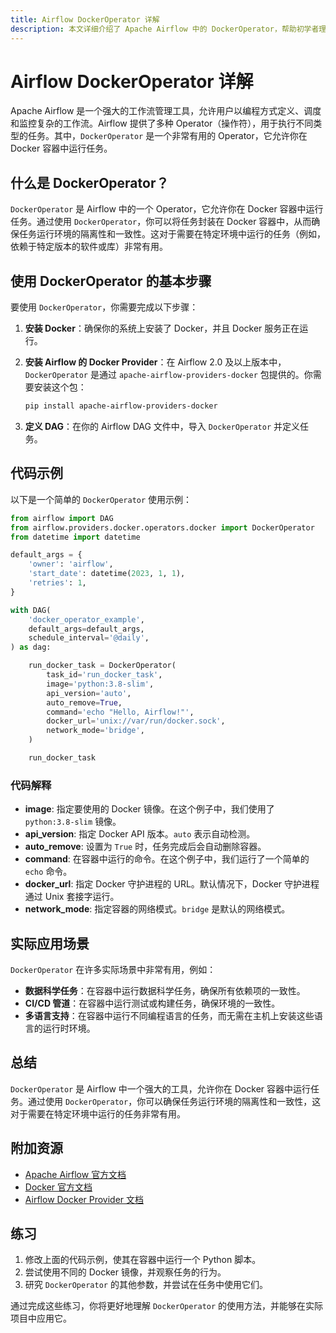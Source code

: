 ```yaml
---
title: Airflow DockerOperator 详解
description: 本文详细介绍了 Apache Airflow 中的 DockerOperator，帮助初学者理解如何使用 DockerOperator 在 Docker 容器中运行任务。
---
```


# Airflow DockerOperator 详解

Apache Airflow 是一个强大的工作流管理工具，允许用户以编程方式定义、调度和监控复杂的工作流。Airflow 提供了多种 Operator（操作符），用于执行不同类型的任务。其中，`DockerOperator` 是一个非常有用的 Operator，它允许你在 Docker 容器中运行任务。

## 什么是 DockerOperator？

`DockerOperator` 是 Airflow 中的一个 Operator，它允许你在 Docker 容器中运行任务。通过使用 `DockerOperator`，你可以将任务封装在 Docker 容器中，从而确保任务运行环境的隔离性和一致性。这对于需要在特定环境中运行的任务（例如，依赖于特定版本的软件或库）非常有用。

## 使用 DockerOperator 的基本步骤

要使用 `DockerOperator`，你需要完成以下步骤：

1. **安装 Docker**：确保你的系统上安装了 Docker，并且 Docker 服务正在运行。
2. **安装 Airflow 的 Docker Provider**：在 Airflow 2.0 及以上版本中，`DockerOperator` 是通过 `apache-airflow-providers-docker` 包提供的。你需要安装这个包：

   ```bash
   pip install apache-airflow-providers-docker
   ```

3. **定义 DAG**：在你的 Airflow DAG 文件中，导入 `DockerOperator` 并定义任务。

## 代码示例

以下是一个简单的 `DockerOperator` 使用示例：

```python
from airflow import DAG
from airflow.providers.docker.operators.docker import DockerOperator
from datetime import datetime

default_args = {
    'owner': 'airflow',
    'start_date': datetime(2023, 1, 1),
    'retries': 1,
}

with DAG(
    'docker_operator_example',
    default_args=default_args,
    schedule_interval='@daily',
) as dag:

    run_docker_task = DockerOperator(
        task_id='run_docker_task',
        image='python:3.8-slim',
        api_version='auto',
        auto_remove=True,
        command='echo "Hello, Airflow!"',
        docker_url='unix://var/run/docker.sock',
        network_mode='bridge',
    )

    run_docker_task
```

### 代码解释

- **image**: 指定要使用的 Docker 镜像。在这个例子中，我们使用了 `python:3.8-slim` 镜像。
- **api_version**: 指定 Docker API 版本。`auto` 表示自动检测。
- **auto_remove**: 设置为 `True` 时，任务完成后会自动删除容器。
- **command**: 在容器中运行的命令。在这个例子中，我们运行了一个简单的 `echo` 命令。
- **docker_url**: 指定 Docker 守护进程的 URL。默认情况下，Docker 守护进程通过 Unix 套接字运行。
- **network_mode**: 指定容器的网络模式。`bridge` 是默认的网络模式。

## 实际应用场景

`DockerOperator` 在许多实际场景中非常有用，例如：

- **数据科学任务**：在容器中运行数据科学任务，确保所有依赖项的一致性。
- **CI/CD 管道**：在容器中运行测试或构建任务，确保环境的一致性。
- **多语言支持**：在容器中运行不同编程语言的任务，而无需在主机上安装这些语言的运行时环境。

## 总结

`DockerOperator` 是 Airflow 中一个强大的工具，允许你在 Docker 容器中运行任务。通过使用 `DockerOperator`，你可以确保任务运行环境的隔离性和一致性，这对于需要在特定环境中运行的任务非常有用。

## 附加资源

- [Apache Airflow 官方文档](https://airflow.apache.org/docs/)
- [Docker 官方文档](https://docs.docker.com/)
- [Airflow Docker Provider 文档](https://airflow.apache.org/docs/apache-airflow-providers-docker/stable/index.html)

## 练习

1. 修改上面的代码示例，使其在容器中运行一个 Python 脚本。
2. 尝试使用不同的 Docker 镜像，并观察任务的行为。
3. 研究 `DockerOperator` 的其他参数，并尝试在任务中使用它们。

通过完成这些练习，你将更好地理解 `DockerOperator` 的使用方法，并能够在实际项目中应用它。